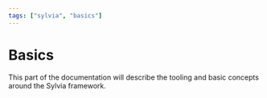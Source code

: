 ```yaml
---
tags: ["sylvia", "basics"]
---
```


# Basics

This part of the documentation will describe the tooling and basic concepts
around the Sylvia framework.
